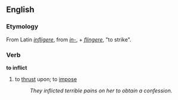 ==English==
===Etymology===
From Latin ''[[infligere]]'', from ''[[in-#Latin|in-]]'', + ''[[flingere]]'', "to strike".
===Verb===
'''to inflict'''
# to [[thrust]] upon; to [[impose]]
#:''They inflicted terrible pains on her to obtain a confession.''